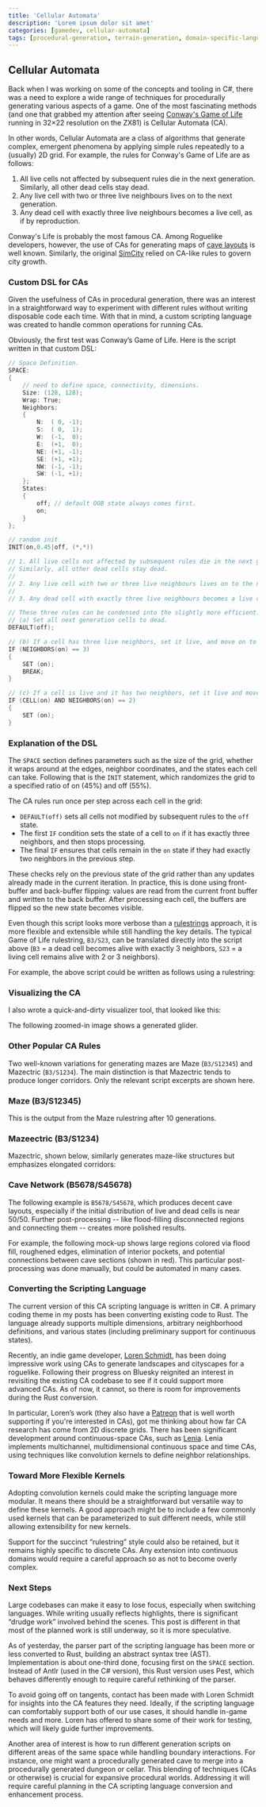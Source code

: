 ```yaml
---
title: 'Cellular Automata'
description: 'Lorem ipsum dolor sit amet'
categories: [gamedev, cellular-automata]
tags: [procedural-generation, terrain-generation, domain-specific-language, c-sharp, rust]
---
```


## Cellular Automata

Back when I was working on some of the concepts and tooling in C#, there was a need to explore a wide range of
techniques for procedurally generating various aspects of a game. One of the most fascinating methods (and one that
grabbed my attention after seeing [Conway's Game of Life](https://en.wikipedia.org/wiki/Conway%27s_Game_of_Life) running
in 32×22 resolution on the ZX81) is Cellular Automata (CA).

In other words, Cellular Automata are a class of algorithms that generate complex, emergent phenomena by applying simple
rules repeatedly to a (usually) 2D grid. For example, the rules for Conway's Game of Life are as follows:

1. All live cells not affected by subsequent rules die in the next generation. Similarly, all other dead cells stay dead.
2. Any live cell with two or three live neighbours lives on to the next generation.
3. Any dead cell with exactly three live neighbours becomes a live cell, as if by reproduction.

Conway's Life is probably the most famous CA. Among Roguelike developers, however, the use of CAs for generating maps
of [cave layouts](https://www.roguebasin.com/index.php/Cellular_Automata_Method_for_Generating_Random_Cave-Like_Levels)
is well known. Similarly, the original [SimCity](https://en.wikipedia.org/wiki/SimCity_(1989_video_game)) relied on
CA-like rules to govern city growth.

### Custom DSL for CAs

Given the usefulness of CAs in procedural generation, there was an interest in a straightforward way to experiment with
different rules without writing disposable code each time. With that in mind, a custom scripting language was created to
handle common operations for running CAs.

Obviously, the first test was Conway’s Game of Life. Here is the script written in that custom DSL:


```c
// Space Definition.
SPACE:
{
	// need to define space, connectivity, dimensions.
	Size: (128, 128);
	Wrap: True;
	Neighbors:
	{
		N:	( 0, -1);
		S:	( 0,  1);
		W:	(-1,  0);
		E:	(+1,  0);
		NE: (+1, -1);
		SE: (+1, +1);
		NW: (-1, -1);
		SW: (-1, +1);
	};
	States:
	{
		off; // default OOB state always comes first.
		on;
	}
};

// random init
INIT(on,0.45|off, (*,*))

// 1. All live cells not affected by subsequent rules die in the next generation.
// Similarly, all other dead cells stay dead.
//
// 2. Any live cell with two or three live neighbours lives on to the next generation.
//
// 3. Any dead cell with exactly three live neighbours becomes a live cell, as if by reproduction.

// These three rules can be condensed into the slightly more efficient:
// (a) Set all next generation cells to dead.
DEFAULT(off);

// (b) If a cell has three live neighbors, set it live, and move on to the next cell.
IF (NEIGHBORS(on) == 3)
{
	SET (on);
	BREAK;
}

// (c) If a cell is live and it has two neighbors, set it live and move to the next cell
IF (CELL(on) AND NEIGHBORS(on) == 2)
{
	SET (on);
}
```

### Explanation of the DSL
The `SPACE` section defines parameters such as the size of the grid, whether it wraps around at the edges, neighbor
coordinates, and the states each cell can take. Following that is the `INIT` statement, which randomizes the grid to a
specified ratio of on (45%) and off (55%).

The CA rules run once per step across each cell in the grid:

- `DEFAULT(off)` sets all cells not modified by subsequent rules to the `off` state.
- The first `IF` condition sets the state of a cell to `on` if it has exactly three neighbors, and then stops processing.
- The final `IF` ensures that cells remain in the `on` state if they had exactly two neighbors in the previous step.

These checks rely on the previous state of the grid rather than any updates already made in the current iteration.
In practice, this is done using front-buffer and back-buffer flipping: values are read from the current front buffer and
written to the back buffer. After processing each cell, the buffers are flipped so the new state becomes visible.

Even though this script looks more verbose than a [rulestrings](https://conwaylife.com/wiki/Rulestring) approach, it is
more flexible and extensible while still handling the key details. The typical Game of Life rulestring, `B3/S23`, can be
translated directly into the script above (`B3` = a dead cell becomes alive with exactly 3 neighbors, `S23` = a living
cell remains alive with 2 or 3 neighbors).

For example, the above script could be written as follows using a rulestring:

### Visualizing the CA

I also wrote a quick-and-dirty visualizer tool, that looked like this:

<LightboxGallery>
    <GalleryEntry src="/src/assets/images/hiivelabs.com/blog/ca/ca-editor.png"
                  alt="Script editor on the left with CA simulation output on the right."
                  description="A screenshot demonstrating a custom DSL script for Conway’s Game of Life on the left,
                  with a black-and-white real-time visualization of the evolving pattern on the right. A console panel
                  displays 'No errors,' confirming the simulation has run successfully."/>
    <GalleryEntry src="/src/assets/images/hiivelabs.com/blog/ca/ca-editor-glider.png"
                  alt="Script editor on the left, simulation output on the right, highlighting a glider with a red circle."
                  description="A code editor on the left features a DSL for Conway’s Game of Life. On the right, white cells evolve
                  against a dark background over multiple generations. The cluster of five cells circled in red forms a
                  glider, a pattern that moves diagonally across the grid." />
</LightboxGallery>

The following zoomed-in image shows a generated glider.

<LightboxImage src="/src/assets/images/hiivelabs.com/blog/ca/glider.png"
              alt="Close-up of a glider in Conway's Game of Life."
               description="A zoomed-in look at a small, self-propagating cluster of cells known as a glider,
               traveling diagonally through the grid in a repeating cycle."/>

### Other Popular CA Rules
Two well-known variations for generating mazes are Maze (`B3/S12345`) and Mazectric (`B3/S1234`). The main distinction
is that Mazectric tends to produce longer corridors. Only the relevant script excerpts are shown here.

### Maze (B3/S12345)
This is the output from the Maze rulestring after 10 generations.

<LightboxImage src="/src/assets/images/hiivelabs.com/blog/ca/ca-maze.png"
              alt="Maze-like structure generated by the B3/S12345 rules"
              description="A ten-generation snapshot of a Maze CA, showcasing winding corridors and branching pathways
              formed using the B3/S12345 ruleset."/>

### Mazeectric (B3/S1234)
Mazectric, shown below, similarly generates maze-like structures but emphasizes elongated corridors:

<LightboxImage src="/src/assets/images/hiivelabs.com/blog/ca/ca-mazectric.png"
               alt="Mazectric pattern emphasizing elongated corridors"
               description="A ten-generation snapshot of the Mazectric CA, generated by the B3/S1234 ruleset.
               It highlights longer, more winding passages than the standard Maze variant."/>


### Cave Network (B5678/S45678)
The following example is `B5678/S45678`, which produces decent cave layouts, especially if the initial distribution of
live and dead cells is near 50/50. Further post-processing -- like flood-filling disconnected regions and connecting
them -- creates more polished results.

<LightboxImage src="/src/assets/images/hiivelabs.com/blog/ca/ca-cave.png"
               alt="Cave-like terrain produced by the B5678/S45678 rules."
               description="A 10-generation view illustrating how the B5678/S45678 CA ruleset creates sprawling caves.
               Although this ruleset unecessarily references the maximum number of neighbors (mirroring the rulestring’s format),
               it still yields a substantial cave network suitable for further post-processing"/>

For example, the following mock-up shows large regions colored via flood fill, roughened edges, elimination of interior
pockets, and potential connections between cave sections (shown in red). This particular post-processing was done
manually, but could be automated in many cases.

<LightboxImage src="/src/assets/images/hiivelabs.com/blog/ca/ca-cave-postprocess.png"
               alt="Post-processed cave map with flood-filled regions and roughened edges."
               description="A cave layout with color-coded regions and eliminated interior pockets. Red lines
               indicate suggested connections between separate areas, creating a more cohesive overall map."/>


### Converting the Scripting Language
The current version of this CA scripting language is written in C#. A primary coding theme in my posts has been
converting existing code to Rust. The language already supports multiple dimensions, arbitrary neighborhood definitions,
and various states (including preliminary support for continuous states).


Recently, an indie game developer, [Loren Schmidt](https://bsky.app/profile/lorenschmidt.bsky.social), has been doing
impressive work using CAs to generate landscapes and cityscapes for a roguelike. Following their progress on Bluesky
reignited an interest in revisiting the existing CA codebase to see if it could support more advanced CAs. As of now,
it cannot, so there is room for improvements during the Rust conversion.

In particular, Loren’s work (they also have a [Patreon](https://www.patreon.com/vacuumflowers) that is well worth supporting
if you're interested in CAs), got me thinking about how far CA research has come from 2D discrete grids.
There has been significant development around continuous-space CAs, such as [Lenia](https://en.wikipedia.org/wiki/Lenia).
Lenia implements multichannel, multidimensional continuous space and time CAs, using techniques like convolution
kernels to define neighbor relationships.

<LightboxImage src="/src/assets/images/hiivelabs.com/blog/ca/ca-lenia.png"
               alt="Lenia CA visualization with smoothly evolving patterns."
               description="An example of Lenia, a continuous-space cellular automaton framework. It demonstrates
               how multichannel, multidimensional CAs can produce fluid and organic behaviors over time."/>

### Toward More Flexible Kernels

Adopting convolution kernels could make the scripting language more modular. It means there should be a straightforward
but versatile way to define these kernels. A good approach might be to include a few commonly used kernels that can be
parameterized to suit different needs, while still allowing extensibility for new kernels.

Support for the succinct “rulestring” style could also be retained, but it remains highly specific to discrete CAs.
Any extension into continuous domains would require a careful approach so as not to become overly complex.

### Next Steps
Large codebases can make it easy to lose focus, especially when switching languages. While writing usually reflects
highlights, there is significant “drudge work” involved behind the scenes. This post is different in that most of the
planned work is still underway, so it is more speculative.

As of yesterday, the parser part of the scripting language has been more or less converted to Rust, building an abstract
syntax tree (AST). Implementation is about one-third done, focusing first on the `SPACE` section. Instead of Antlr
(used in the C# version), this Rust version uses Pest, which behaves differently enough to require careful rethinking
of the parser.

To avoid going off on tangents, contact has been made with Loren Schmidt for insights into the CA features they need.
Ideally, if the scripting language can comfortably support both of our use cases, it should handle in-game needs and
more. Loren has offered to share some of their work for testing, which will likely guide further improvements.

Another area of interest is how to run different generation scripts on different areas of the same space while handling
boundary interactions. For instance, one might want a procedurally generated cave to merge into a procedurally generated
dungeon or cellar. This blending of techniques (CAs or otherwise) is crucial for expansive procedural worlds.
Addressing it will require careful planning in the CA scripting language conversion and enhancement process.





